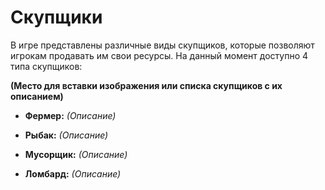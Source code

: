 # Скупщики

В игре представлены различные виды скупщиков, которые позволяют игрокам продавать им свои ресурсы. На данный момент доступно 4 типа скупщиков:

**(Место для вставки изображения или списка скупщиков с их описанием)**

* **Фермер:** *(Описание)*

* **Рыбак:** *(Описание)*

* **Мусорщик:** *(Описание)*

* **Ломбард:** *(Описание)*

